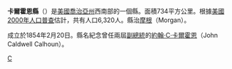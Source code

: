 {{Otheruses|卡爾霍恩縣|subject=美國喬治亞州的一個縣|other=同名的縣}}
{{Infobox U.S. County
| county = 卡爾霍恩縣
| state = 喬治亞州
| en county = Calhoun County
| en state = Georgia
| seal = 
| seallink = 
| map = Calhoun County Georgia.png
| map size = 225
| founded = 1854
| seat = [[摩根_(喬治亞州)|摩根]]
| largest city = Arlington
| area_total_sq_mi = 284
| area_total_km2 = 734
| area_land_sq_mi = 280
| area_land_km2 = 726
| area_water_sq_mi = 3
| area_water_km2 = 9
| area percentage = 1.20% 
| census estimate yr = 2006
| pop = 6094
| density_sq_mi = 23
| density_km2 = 9
| time zone = 北美东部时区
| UTC offset = -5
| DST offset = -4
| web = 
}}
'''卡爾霍恩縣'''（{{lang-en|Calhoun County}}）是[[美國|美國]][[喬治亞州|喬治亞州]]西南部的一個縣。面積734平方公里。根據[[美國2000年人口普查|美國2000年人口普查]]估計，共有人口6,320人。縣治[[摩根_(喬治亞州)|摩根]]（Morgan）。

成立於1854年2月20日。縣名紀念曾任兩屆[[美國副總統|副總統]]的[[約翰·C·卡爾霍恩|約翰·C·卡爾霍恩]]（John Caldwell Calhoun）。

{{卡爾霍恩縣 (喬治亞州)}}
{{佐治亚州}}

[[Category:佐治亚州行政区划|C]]